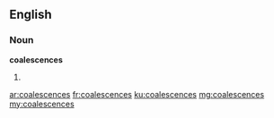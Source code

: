 ==English==

===Noun===
'''coalescences'''

# {{plural of|coalescence}}

[[ar:coalescences]]
[[fr:coalescences]]
[[ku:coalescences]]
[[mg:coalescences]]
[[my:coalescences]]